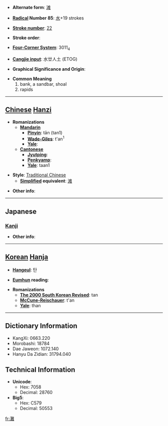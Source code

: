 * '''Alternate form''': [[滩]]

* '''[[Wiktionary:Chinese radical index| Radical]] Number 85''': [[Wiktionary:Chinese radical index 水|水]]+19 strokes

* '''[[Wiktionary:Chinese total strokes index|Stroke number]]''': [[Wiktionary:Chinese total strokes index 22|22]]

* '''Stroke order''': 

* '''[[Wiktionary:Chinese four corner index|Four-Corner System]]''': 3011<sub>4</sub>

* '''[[Wiktionary:Chinese Cangjie index|Cangjie input]]''': 水廿人土 (ETOG)

* '''Graphical Significance and Origin''': 

* '''Common Meaning'''
*#bank, a sandbar, shoal
*# rapids


----

== [[Chinese]] [[Hanzi]] ==

* '''Romanizations'''
** '''[[Mandarin]]'''
*** '''[[Pinyin]]''': tān (tan1)
*** '''[[Wade-Giles]]''': t'an<sup>1</sup>
*** '''[[Yale]]''': 
** '''[[Cantonese]]'''
*** '''[[Jyutping]]''':
*** '''[[Penkyamp]]''': 
*** '''[[Yale]]''': taan1

* '''Style''': [[Traditional Chinese]] 
** '''[[Simplified Chinese|Simplified]] equivalent''': [[滩]]

* '''Other info''': 

----

==Japanese==
===[[Kanji]]===
{{kanji|on readings=[[だん]] (dan), [[かん]] (kan)|kun readings=[[せ]] (se), [[なだ]] (nada)}}

* '''Other info''':  

----

== [[Korean]] [[Hanja]] ==

* '''[[Hangeul]]''': 탄

* '''[[Eumhun]] reading''': 

* '''Romanizations'''
** '''[[The 2000 South Korean Revised Romanization|The 2000 South Korean Revised]]''': tan
** '''[[McCune-Reischauer]]''': t'an
** '''[[Yale]]''': than

----

== Dictionary Information ==

* KangXi: 0663.220
* Morobashi: 18784
* Dae Jaweon: 1072.140
* Hanyu Da Zidian: 31794.040

== Technical Information ==

* '''Unicode''':
** Hex: 7058
** Decimal: 28760
* '''Big5''':
** Hex: C579
** Decimal: 50553

[[fr:灘]]